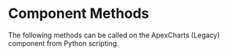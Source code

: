 # Component Methods

The following methods can be called on the ApexCharts (Legacy) component from Python scripting.

<DocCardList />